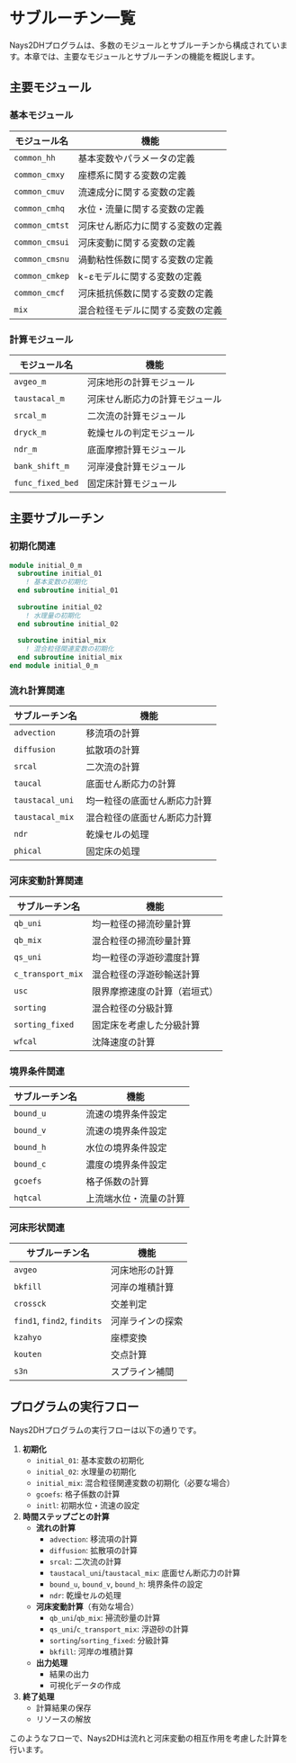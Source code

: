 ﻿# サブルーチン一覧

Nays2DHプログラムは、多数のモジュールとサブルーチンから構成されています。本章では、主要なモジュールとサブルーチンの機能を概説します。

## 主要モジュール

### 基本モジュール

| モジュール名 | 機能 |
|--------------|------|
| `common_hh` | 基本変数やパラメータの定義 |
| `common_cmxy` | 座標系に関する変数の定義 |
| `common_cmuv` | 流速成分に関する変数の定義 |
| `common_cmhq` | 水位・流量に関する変数の定義 |
| `common_cmtst` | 河床せん断応力に関する変数の定義 |
| `common_cmsui` | 河床変動に関する変数の定義 |
| `common_cmsnu` | 渦動粘性係数に関する変数の定義 |
| `common_cmkep` | k-εモデルに関する変数の定義 |
| `common_cmcf` | 河床抵抗係数に関する変数の定義 |
| `mix` | 混合粒径モデルに関する変数の定義 |

### 計算モジュール

| モジュール名 | 機能 |
|--------------|------|
| `avgeo_m` | 河床地形の計算モジュール |
| `taustacal_m` | 河床せん断応力の計算モジュール |
| `srcal_m` | 二次流の計算モジュール |
| `dryck_m` | 乾燥セルの判定モジュール |
| `ndr_m` | 底面摩擦計算モジュール |
| `bank_shift_m` | 河岸浸食計算モジュール |
| `func_fixed_bed` | 固定床計算モジュール |

## 主要サブルーチン

### 初期化関連

```fortran
module initial_0_m
  subroutine initial_01
    ! 基本変数の初期化
  end subroutine initial_01
  
  subroutine initial_02
    ! 水理量の初期化
  end subroutine initial_02
  
  subroutine initial_mix
    ! 混合粒径関連変数の初期化
  end subroutine initial_mix
end module initial_0_m
```

### 流れ計算関連

| サブルーチン名 | 機能 |
|----------------|------|
| `advection` | 移流項の計算 |
| `diffusion` | 拡散項の計算 |
| `srcal` | 二次流の計算 |
| `taucal` | 底面せん断応力の計算 |
| `taustacal_uni` | 均一粒径の底面せん断応力計算 |
| `taustacal_mix` | 混合粒径の底面せん断応力計算 |
| `ndr` | 乾燥セルの処理 |
| `phical` | 固定床の処理 |

### 河床変動計算関連

| サブルーチン名 | 機能 |
|----------------|------|
| `qb_uni` | 均一粒径の掃流砂量計算 |
| `qb_mix` | 混合粒径の掃流砂量計算 |
| `qs_uni` | 均一粒径の浮遊砂濃度計算 |
| `c_transport_mix` | 混合粒径の浮遊砂輸送計算 |
| `usc` | 限界摩擦速度の計算（岩垣式） |
| `sorting` | 混合粒径の分級計算 |
| `sorting_fixed` | 固定床を考慮した分級計算 |
| `wfcal` | 沈降速度の計算 |

### 境界条件関連

| サブルーチン名 | 機能 |
|----------------|------|
| `bound_u` | 流速の境界条件設定 |
| `bound_v` | 流速の境界条件設定 |
| `bound_h` | 水位の境界条件設定 |
| `bound_c` | 濃度の境界条件設定 |
| `gcoefs` | 格子係数の計算 |
| `hqtcal` | 上流端水位・流量の計算 |

### 河床形状関連

| サブルーチン名 | 機能 |
|----------------|------|
| `avgeo` | 河床地形の計算 |
| `bkfill` | 河岸の堆積計算 |
| `crossck` | 交差判定 |
| `find1`, `find2`, `findits` | 河岸ラインの探索 |
| `kzahyo` | 座標変換 |
| `kouten` | 交点計算 |
| `s3n` | スプライン補間 |

## プログラムの実行フロー

Nays2DHプログラムの実行フローは以下の通りです。

1. **初期化**
   - `initial_01`: 基本変数の初期化
   - `initial_02`: 水理量の初期化
   - `initial_mix`: 混合粒径関連変数の初期化（必要な場合）
   - `gcoefs`: 格子係数の計算
   - `initl`: 初期水位・流速の設定

2. **時間ステップごとの計算**
   - **流れの計算**
     - `advection`: 移流項の計算
     - `diffusion`: 拡散項の計算
     - `srcal`: 二次流の計算
     - `taustacal_uni`/`taustacal_mix`: 底面せん断応力の計算
     - `bound_u`, `bound_v`, `bound_h`: 境界条件の設定
     - `ndr`: 乾燥セルの処理

   - **河床変動計算**（有効な場合）
     - `qb_uni`/`qb_mix`: 掃流砂量の計算
     - `qs_uni`/`c_transport_mix`: 浮遊砂の計算
     - `sorting`/`sorting_fixed`: 分級計算
     - `bkfill`: 河岸の堆積計算

   - **出力処理**
     - 結果の出力
     - 可視化データの作成

3. **終了処理**
   - 計算結果の保存
   - リソースの解放

このようなフローで、Nays2DHは流れと河床変動の相互作用を考慮した計算を行います。 
